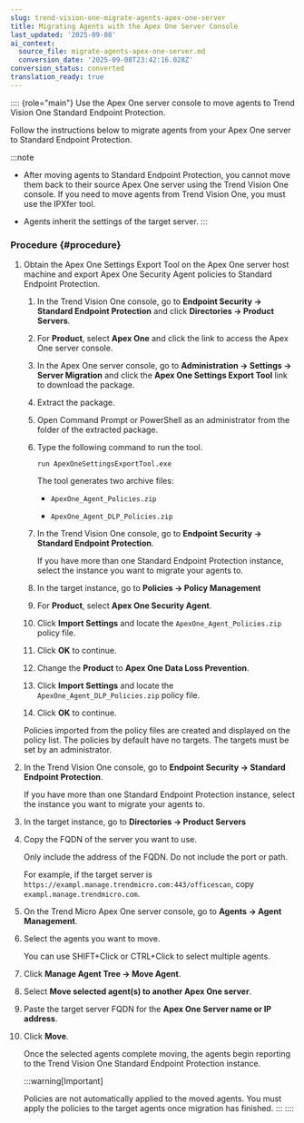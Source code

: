 ```yaml
---
slug: trend-vision-one-migrate-agents-apex-one-server
title: Migrating Agents with the Apex One Server Console
last_updated: '2025-09-08'
ai_context:
  source_file: migrate-agents-apex-one-server.md
  conversion_date: '2025-09-08T23:42:16.028Z'
conversion_status: converted
translation_ready: true
---
```


:::: {role="main"}
Use the Apex One server console to move agents to Trend Vision One Standard Endpoint Protection.

Follow the instructions below to migrate agents from your Apex One server to Standard Endpoint Protection.

:::note

- After moving agents to Standard Endpoint Protection, you cannot move them back to their source Apex One server using the Trend Vision One console. If you need to move agents from Trend Vision One, you must use the IPXfer tool.

- Agents inherit the settings of the target server.
:::

### Procedure {#procedure}

1.  Obtain the Apex One Settings Export Tool on the Apex One server host machine and export Apex One Security Agent policies to Standard Endpoint Protection.

    1.  In the Trend Vision One console, go to **Endpoint Security → Standard Endpoint Protection** and click **Directories → Product Servers**.

    2.  For **Product**, select **Apex One** and click the link to access the Apex One server console.

    3.  In the Apex One server console, go to **Administration → Settings → Server Migration** and click the **Apex One Settings Export Tool** link to download the package.

    4.  Extract the package.

    5.  Open Command Prompt or PowerShell as an administrator from the folder of the extracted package.

    6.  Type the following command to run the tool.

        `run ApexOneSettingsExportTool.exe`

        The tool generates two archive files:

        - `ApexOne_Agent_Policies.zip`

        - `ApexOne_Agent_DLP_Policies.zip`

    7.  In the Trend Vision One console, go to **Endpoint Security → Standard Endpoint Protection**.

        If you have more than one Standard Endpoint Protection instance, select the instance you want to migrate your agents to.

    8.  In the target instance, go to **Policies → Policy Management**

    9.  For **Product**, select **Apex One Security Agent**.

    10. Click **Import Settings** and locate the `ApexOne_Agent_Policies.zip` policy file.

    11. Click **OK** to continue.

    12. Change the **Product** to **Apex One Data Loss Prevention**.

    13. Click **Import Settings** and locate the `ApexOne_Agent_DLP_Policies.zip` policy file.

    14. Click **OK** to continue.

    Policies imported from the policy files are created and displayed on the policy list. The policies by default have no targets. The targets must be set by an administrator.

2.  In the Trend Vision One console, go to **Endpoint Security → Standard Endpoint Protection**.

    If you have more than one Standard Endpoint Protection instance, select the instance you want to migrate your agents to.

3.  In the target instance, go to **Directories → Product Servers**

4.  Copy the FQDN of the server you want to use.

    Only include the address of the FQDN. Do not include the port or path.

    For example, if the target server is `https://exampl.manage.trendmicro.com:443/officescan`, copy `exampl.manage.trendmicro.com`.

5.  On the Trend Micro Apex One server console, go to **Agents → Agent Management**.

6.  Select the agents you want to move.

    You can use SHIFT+Click or CTRL+Click to select multiple agents.

7.  Click **Manage Agent Tree → Move Agent**.

8.  Select **Move selected agent(s) to another Apex One server**.

9.  Paste the target server FQDN for the **Apex One Server name or IP address**.

10. Click **Move**.

    Once the selected agents complete moving, the agents begin reporting to the Trend Vision One Standard Endpoint Protection instance.

    :::warning[Important]

    Policies are not automatically applied to the moved agents. You must apply the policies to the target agents once migration has finished.
    :::
::::
